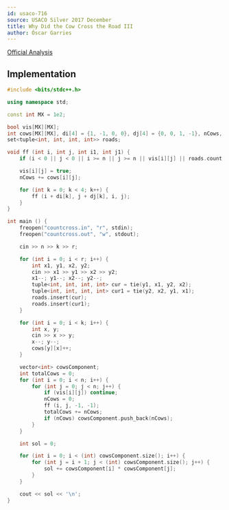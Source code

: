 ```yaml
---
id: usaco-716
source: USACO Silver 2017 December
title: Why Did the Cow Cross the Road III
author: Óscar Garries
---
```


[Official Analysis](http://www.usaco.org/current/data/sol_countcross_silver_feb17.html)

<LanguageSection>
<CPPSection>

## Implementation

```cpp
#include <bits/stdc++.h>

using namespace std;

const int MX = 1e2;

bool vis[MX][MX];
int cows[MX][MX], di[4] = {1, -1, 0, 0}, dj[4] = {0, 0, 1, -1}, nCows, n, k, r;
set<tuple<int, int, int, int>> roads;

void ff (int i, int j, int i1, int j1) {
	if (i < 0 || j < 0 || i >= n || j >= n || vis[i][j] || roads.count(tie(i, j, i1, j1))) return;

	vis[i][j] = true;
	nCows += cows[i][j];

	for (int k = 0; k < 4; k++) {
		ff (i + di[k], j + dj[k], i, j);
	}
}

int main () {
	freopen("countcross.in", "r", stdin);
	freopen("countcross.out", "w", stdout);

	cin >> n >> k >> r;

	for (int i = 0; i < r; i++) {
		int x1, y1, x2, y2;
		cin >> x1 >> y1 >> x2 >> y2;
		x1--; y1--; x2--; y2--;
		tuple<int, int, int, int> cur = tie(y1, x1, y2, x2);
		tuple<int, int, int, int> cur1 = tie(y2, x2, y1, x1);
		roads.insert(cur);
		roads.insert(cur1);
	}

	for (int i = 0; i < k; i++) {
		int x, y;
		cin >> x >> y;
		x--; y--;
		cows[y][x]++;
	}

	vector<int> cowsComponent;
	int totalCows = 0;
	for (int i = 0; i < n; i++) {
		for (int j = 0; j < n; j++) {
			if (vis[i][j]) continue;
			nCows = 0;
			ff (i, j, -1, -1);
			totalCows += nCows;
			if (nCows) cowsComponent.push_back(nCows);
		}
	}

	int sol = 0;

	for (int i = 0; i < (int) cowsComponent.size(); i++) {
		for (int j = i + 1; j < (int) cowsComponent.size(); j++) {
			sol += cowsComponent[i] * cowsComponent[j];
		}
	}

	cout << sol << '\n';
}
```

</CPPSection>
</LanguageSection>
